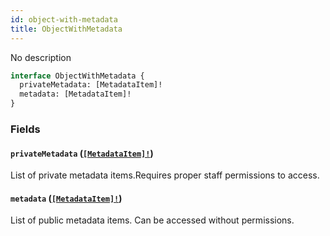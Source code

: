 ```yaml
---
id: object-with-metadata
title: ObjectWithMetadata
---
```


No description

```graphql
interface ObjectWithMetadata {
  privateMetadata: [MetadataItem]!
  metadata: [MetadataItem]!
}
```

### Fields

#### `privateMetadata` ([`[MetadataItem]!`](/developer/api-reference/objects/metadata-item.mdx))

List of private metadata items.Requires proper staff permissions to access.

#### `metadata` ([`[MetadataItem]!`](/developer/api-reference/objects/metadata-item.mdx))

List of public metadata items. Can be accessed without permissions.

